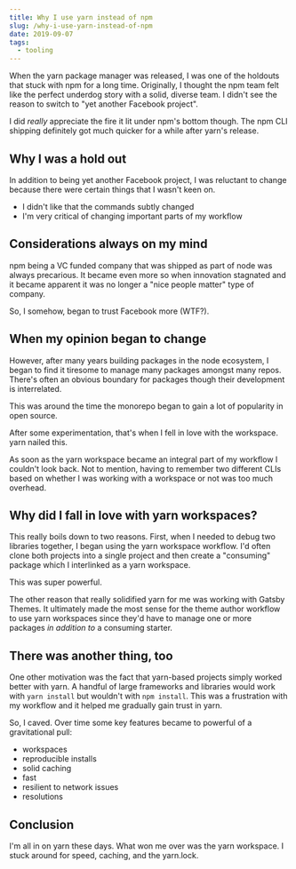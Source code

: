 ```yaml
---
title: Why I use yarn instead of npm
slug: /why-i-use-yarn-instead-of-npm
date: 2019-09-07
tags:
  - tooling
---
```


When the yarn package manager was released, I was one
of the holdouts that stuck with npm for a long time.
Originally, I thought the npm team felt like the perfect
underdog story with a solid, diverse team. I didn't see
the reason to switch to "yet another Facebook project".

I did _really_ appreciate the fire it lit under npm's
bottom though. The npm CLI shipping definitely got much
quicker for a while after yarn's release.

## Why I was a hold out

In addition to being yet another Facebook project, I was
reluctant to change because there were certain things that
I wasn't keen on.

- I didn't like that the commands subtly changed
- I'm very critical of changing important parts of my workflow

## Considerations always on my mind

npm being a VC funded company that was shipped as part of
node was always precarious. It became even more so when
innovation stagnated and it became apparent it was no
longer a "nice people matter" type of company.

So, I somehow, began to trust Facebook more (WTF?).

## When my opinion began to change

However, after many years building packages in the node
ecosystem, I began to find it tiresome to manage many
packages amongst many repos. There's often an obvious
boundary for packages though their development is
interrelated.

This was around the time the monorepo began to gain a
lot of popularity in open source.

After some experimentation, that's when I fell in love
with the workspace. yarn nailed this.

As soon as the yarn workspace became an integral part
of my workflow I couldn't look back. Not to mention,
having to remember two different CLIs based on whether
I was working with a workspace or not was too much
overhead.

## Why did I fall in love with yarn workspaces?

This really boils down to two reasons. First, when I
needed to debug two libraries together, I began using
the yarn workspace workflow. I'd often clone both
projects into a single project and then create a
"consuming" package which I interlinked as a yarn
workspace.

This was super powerful.

The other reason that really solidified yarn for me was
working with Gatsby Themes. It ultimately made the most
sense for the theme author workflow to use yarn workspaces
since they'd have to manage one or more packages _in
addition to_ a consuming starter.

## There was another thing, too

One other motivation was the fact that yarn-based projects
simply worked better with yarn. A handful of large frameworks
and libraries would work with `yarn install` but wouldn't
with `npm install`. This was a frustration with my workflow
and it helped me gradually gain trust in yarn.

So, I caved. Over time some key features became to powerful
of a gravitational pull:

- workspaces
- reproducible installs
- solid caching
- fast
- resilient to network issues
- resolutions

## Conclusion

I'm all in on yarn these days. What won me over was the
yarn workspace. I stuck around for speed, caching, and
the yarn.lock.
